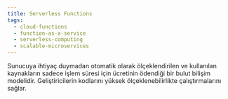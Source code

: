 ```yaml
---
title: Serverless Functions
tags:
  - cloud-functions
  - function-as-a-service
  - serverless-computing
  - scalable-microservices
---
```


Sunucuya ihtiyaç duymadan otomatik olarak ölçeklendirilen ve kullanılan kaynakların sadece işlem süresi için ücretinin ödendiği bir bulut bilişim modelidir. Geliştiricilerin kodlarını yüksek ölçeklenebilirlikte çalıştırmalarını sağlar.
